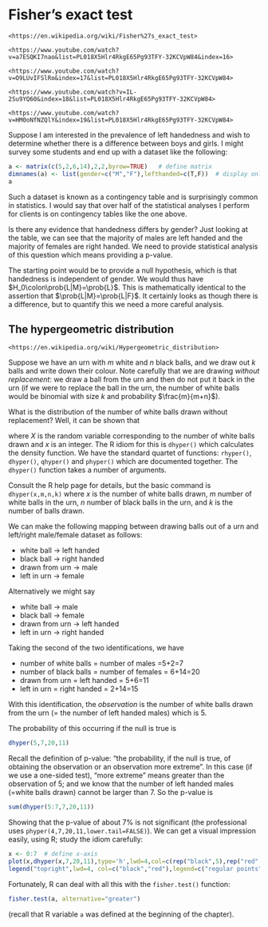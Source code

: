# Fisher's exact test {#fisher}

```block2
<https://en.wikipedia.org/wiki/Fisher%27s_exact_test>
```

```block2
<https://www.youtube.com/watch?v=a7ESQKI7nao&list=PL018X5Hlr4RkgE65Pg93TFY-32KCVpW84&index=16>
```

```block2
<https://www.youtube.com/watch?v=O9LUvIFSlRo&index=17&list=PL018X5Hlr4RkgE65Pg93TFY-32KCVpW84>
```

```block2
<https://www.youtube.com/watch?v=IL-2Su9YQ60&index=18&list=PL018X5Hlr4RkgE65Pg93TFY-32KCVpW84>
```

```block2
<https://www.youtube.com/watch?v=HM0oNfNZQlY&index=19&list=PL018X5Hlr4RkgE65Pg93TFY-32KCVpW84>
```


Suppose I am interested in the prevalence of left handedness and wish
to determine whether there is a difference between boys and girls.  I
might survey some students and end up with a dataset like the
following:


```r
a <- matrix(c(5,2,6,14),2,2,byrow=TRUE)   # define matrix 
dimnames(a) <- list(gender=c("M","F"),lefthanded=c(T,F))  # display only
a
```

Such a dataset is known as a contingency table and is surprisingly
common in statistics.  I would say that over half of the statistical
analyses I perform for clients is on contingency tables like the one
above.

Is there any evidence that handedness differs by gender?  Just looking
at the table, we can see that the majority of males are left handed
and the majority of females are right handed.  We need to provide
statistical analysis of this question which means providing a p-value.

The starting point would be to provide a null hypothesis, which is
that handedness is independent of gender.  We would thus have
$H_0\colon\prob{L|M}=\prob{L}$.  This is mathematically identical to
the assertion that $\prob{L|M}=\prob{L|F}$.  It certainly looks as
though there is a difference, but to quantify this we need a more
careful analysis.

## The hypergeometric distribution

```block2
<https://en.wikipedia.org/wiki/Hypergeometric_distribution>
```

Suppose we have an urn with $m$ white and $n$ black balls, and we draw
out $k$ balls and write down their colour.  Note carefully that we are
drawing *without replacement*: we draw a ball from the urn and then do
not put it back in the urn (if we were to replace the ball in the urn,
the number of white balls would be binomial with size $k$ and
probability $\frac{m}{m+n}$).

What is the distribution of the number of white balls drawn without
replacement?  Well, it can be shown that

\begin{equation}
\prob{X=x}=
\frac{{m\choose x}{n \choose k-x}}{{m+n\choose k}}
\end{equation}

where $X$ is the random variable corresponding to the number of white
balls drawn and $x$ is an integer.  The R idiom for this is
```dhyper()``` which calculates the density function.  We have the
standard quartet of functions: ```rhyper()```, ```dhyper()```,
```qhyper()``` and ```phyper()``` which are documented together.  The
```dhyper()``` function takes a number of arguments.

Consult the R help page for details, but the basic command is
```dhyper(x,m,n,k)``` where $x$ is the number of white balls drawn,
$m$ number of white balls in the urn, $n$ number of black balls in the
urn, and $k$ is the number of balls drawn.

We can make the following mapping between drawing balls out of a urn
and left/right male/female dataset as follows:

* white ball $\longrightarrow$ left handed
* black ball $\longrightarrow$ right handed
* drawn from urn $\longrightarrow$ male
* left in urn $\longrightarrow$ female

Alternatively we might say 

* white ball $\longrightarrow$ male
* black ball $\longrightarrow$ female
* drawn from urn $\longrightarrow$ left handed
* left in urn $\longrightarrow$ right handed

Taking the second  of the two identifications, we have

* number of white balls = number of males =5+2=7
* number of black balls = number of females = 6+14=20
* drawn from urn = left handed = 5+6=11
* left in urn = right handed = 2+14=15

With this identification, the *observation* is the number of white
balls drawn from the urn (= the number of left handed males) which is
5.

The probability of this occurring if the null is true is

```r
dhyper(5,7,20,11)
```

Recall the definition of p-value: "the probability, if the null is
true, of obtaining the observation or an observation more extreme".
In this case (if we use a one-sided test), "more extreme" means
greater than the observation of 5; and we know that the number of left
handed males (=white balls drawn) cannot be larger than 7.  So the
p-value is

```r
sum(dhyper(5:7,7,20,11))
```

Showing that the p-value of about 7\% is not significant (the
professional uses ```phyper(4,7,20,11,lower.tail=FALSE)```).  We can
get a visual impression easily, using R; study the idiom carefully:

```r
x <- 0:7  # define x-axis
plot(x,dhyper(x,7,20,11),type='h',lwd=4,col=c(rep("black",5),rep("red",3))) 
legend("topright",lwd=4, col=c("black","red"),legend=c("regular points","more extreme"))
```

Fortunately, R can deal with all this with the ```fisher.test()``` function:

```r
fisher.test(a, alternative="greater")
```

(recall that R variable ```a``` was defined at the beginning of the
chapter).